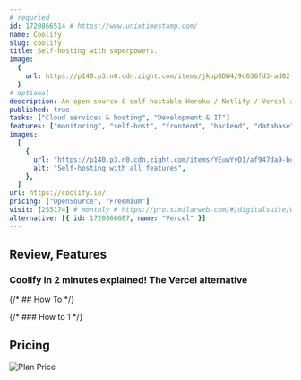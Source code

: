 ```yaml
---
# requried
id: 1720866514 # https://www.unixtimestamp.com/
name: Coolify
slug: coolify
title: Self-hosting with superpowers.
image:
  {
    url: https://p140.p3.n0.cdn.zight.com/items/jkupBDW4/9d636fd3-ad82-4f94-8bfc-e44b48772741.jpg,
  }
# optional
description: An open-source & self-hostable Heroku / Netlify / Vercel alternative.
published: true
tasks: ["Cloud services & hosting", "Development & IT"]
features: ["monitoring", "self-host", "frontend", "backend", "database"]
images:
  [
    {
      url: "https://p140.p3.n0.cdn.zight.com/items/YEuwYyD1/af947da9-bd5a-4f57-a5a7-3ec4b08d990a.jpg",
      alt: "Self-hosting with all features",
    },
  ]
url: https://coolify.io/
pricing: ["OpenSource", "Freemium"]
visit: [255174] # monthly # https://pro.similarweb.com/#/digitalsuite/websiteanalysis/home
alternative: [{ id: 1720866687, name: "Vercel" }]
---
```


## Review, Features

### Coolify in 2 minutes explained! The Vercel alternative

<DetailYoutube videoId="HZanV8A9QnA" startTime={0} />

{/* ## How To */}

{/* ### How to 1 */}

## Pricing

<Img
  src="https://p140.p3.n0.cdn.zight.com/items/7KuZl8zb/e30d3703-6e13-4f5e-8720-a5fa1338d0c8.jpg?v=%22aec3b4952534b2e2a96f09a5e2660e5a%22"
  alt="Plan Price"
/>
